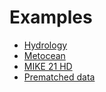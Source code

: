 # Examples

* [Hydrology](Hydrology_Vistula_Catchment.qmd)
* [Metocean](Metocean_track_comparison.qmd)
* [MIKE 21 HD](MIKE21HD_dfsu.qmd)
* [Prematched data](Prematched_with_auxiliary.qmd)